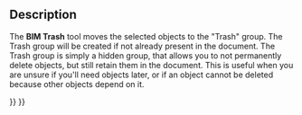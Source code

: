 <languages/>

{{Docnav
|[[BIM_TogglePanels|TogglePanels]]
|[[BIM_WPView|WPView]]
|[[BIM_Workbench|BIM]]
|IconL=BIM_TogglePanels.svg
|IconR=BIM_WPView.svg
|IconC=Workbench_BIM.svg
}}

{{GuiCommand
|Name=BIM Trash
|MenuLocation=Utils → Move to Trash
|Workbenches=[[BIM_Workbench|BIM]]
}}

==Description==

The '''BIM Trash''' tool moves the selected objects to the "Trash" group. The Trash group will be created if not already present in the document. The Trash group is simply a hidden group, that allows you to not permanently delete objects, but still retain them in the document. This is useful when you are unsure if you'll need objects later, or if an object cannot be deleted because other objects depend on it.


{{Docnav
|[[BIM_TogglePanels|TogglePanels]]
|[[BIM_WPView|WPView]]
|[[BIM_Workbench|BIM]]
|IconL=BIM_TogglePanels.svg
|IconR=BIM_WPView.svg
|IconC=Workbench_BIM.svg
}}

{{BIM_Tools_navi{{#translation:}}}}
{{Userdocnavi{{#translation:}}}}